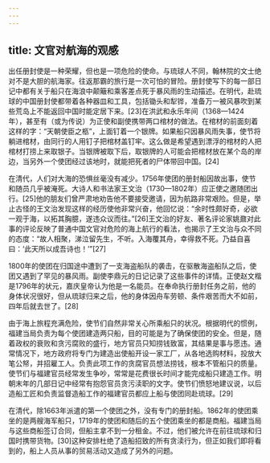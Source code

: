 ```yaml
---
---
---
```

title: 文官对航海的观感
---



出任册封使是一种荣耀，但也是一项危险的使命。与琉球人不同，翰林院的文士绝对不是大胆的航海家。往返那霸的旅行是一次可怕的冒险。册封使写下的每一部日记中都有关于船只在海浪中颠簸和乘客差点死于暴风雨的生动描述。在明代，赴琉球的中国册封使都带着各种器皿和工具，包括锄头和犁铧，准备万一被风暴吹到某些荒岛上不能返回中国时能定居下来。[23]在洪武和永乐年间（1368—1424年），甚至有（或为传说）为正使和副使携带两口棺材的做法。在棺材的前面刻着这样的字：“天朝使臣之柩”，上面钉着一个银牌。如果船只因暴风雨失事，使节将躺进棺材，由同行的人用钉子把棺材盖钉牢。这么做是希望遇到漂浮的棺材的人把棺材打捞上来取银子。当银牌被取下后，取银牌的人可能会把棺材放在某个岛的岸边，当另外一个使团经过该地时，就能把死者的尸体带回中国。[24]

在清代，人们对大海的恐惧丝毫没有减少。1756年使团的册封船因故出事，使节和随员几乎被淹死。大诗人和书法家王文治（1730—1802年）应正使之邀随团出行。[25]他的朋友们曾严肃地劝告他不要接受邀请，因为航路非常艰险。但是，举止古怪的王文治发现这样的经历使他非常兴奋，他回忆说：“余时性颇好奇，必欲一观于海，以拓其胸臆，遂违众议而往。”[26]王文治的好友、著名评论家姚鼐对此事的评论反映了普通中国文官对危险的海上航行的看法，也揭示了王文治与众不同的态度：“故人相聚，涕泣留先生，不听。入海覆其舟，幸得救不死。乃益自喜曰：‘此天所以成吾诗也！’”[27]

1800年的使团在归国途中遭到了一支海盗船队的袭击，在驱散海盗船队之后，使团又遇到了罕见的暴风雨。副使李鼎元的日记记录了这些事件的详情。正使赵文楷是1796年的状元，嘉庆皇帝认为他是一名能员。在奉命执行册封任务之前，他的身体状况很好，但从琉球归来之后，他的身体因舟车劳顿、条件艰苦而大不如前，四年后就去世了。[28]

由于海上旅程充满危险，使节们自然非常关心所乘船只的状况。根据明代的惯例，福建当局负责为每个使团建造两只船，目的可能是为了确保使团的安全。但是，随着政权的衰败和贪污腐败的盛行，地方官员只知捞钱致富，其结果是事与愿违。通常情况下，地方政府将专门为建造出使船开设一家工厂，从各地选购材料，投放大笔公帑，并招雇工人。负责此项工作的贪腐官员想法捞钱，根本不管船只的质量。使节们与福建官员经常发生争吵，常常是花费很长时间才能完成船只建造工作。明朝末年的几部日记中经常有抱怨官员贪污渎职的文字。使节们愤怒地建议说，以后造船工匠和负责监督造船工作的福建官员都应上船与使团同赴琉球。[29]

在清代，除1663年派遣的第一个使团之外，没有专门的册封船。1862年的使团乘坐的是两艘海军船只，1719年的使团和随后的五个使团乘坐的都是商船。福建当局与这些商船签订合同，但船主拿不到一分租金。不过，他们被允许在前往琉球和归国时携带货物。[30]这种安排杜绝了造船招致的所有贪渎行为，但正如我们即将看到的，船上人员从事的贸易活动又造成了另外的问题。